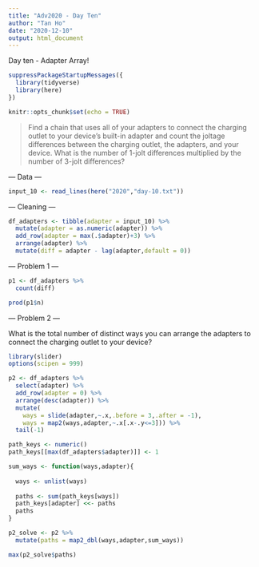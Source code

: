 ```yaml
---
title: "Adv2020 - Day Ten"
author: "Tan Ho"
date: "2020-12-10"
output: html_document
---
```


Day ten - Adapter Array!

```r
suppressPackageStartupMessages({
  library(tidyverse)
  library(here)
})

knitr::opts_chunk$set(echo = TRUE)
```

> Find a chain that uses all of your adapters to connect the charging outlet to your device's built-in adapter and count the joltage differences between the charging outlet, the adapters, and your device. What is the number of 1-jolt differences multiplied by the number of 3-jolt differences?


--- Data ---
```r
input_10 <- read_lines(here("2020","day-10.txt"))
```

--- Cleaning ---
```r
df_adapters <- tibble(adapter = input_10) %>% 
  mutate(adapter = as.numeric(adapter)) %>% 
  add_row(adapter = max(.$adapter)+3) %>% 
  arrange(adapter) %>% 
  mutate(diff = adapter - lag(adapter,default = 0))
```

--- Problem 1 ---

```r

p1 <- df_adapters %>% 
  count(diff)

prod(p1$n)
```

--- Problem 2 ---

What is the total number of distinct ways you can arrange the adapters to connect the charging outlet to your device?

```r

library(slider)
options(scipen = 999)

p2 <- df_adapters %>%
  select(adapter) %>%
  add_row(adapter = 0) %>% 
  arrange(desc(adapter)) %>% 
  mutate(
    ways = slide(adapter,~.x,.before = 3,.after = -1),
    ways = map2(ways,adapter,~.x[.x-.y<=3])) %>% 
  tail(-1)

path_keys <- numeric()
path_keys[[max(df_adapters$adapter)]] <- 1

sum_ways <- function(ways,adapter){
  
  ways <- unlist(ways)
  
  paths <- sum(path_keys[ways])
  path_keys[adapter] <<- paths
  paths
}

p2_solve <- p2 %>% 
  mutate(paths = map2_dbl(ways,adapter,sum_ways))

max(p2_solve$paths)


```

